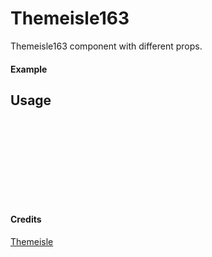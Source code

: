 
<Meta of={Themeisle163} title="Themeisle/Themeisle163" />

# Themeisle163

Themeisle163 component with different props.

#### Example

<Canvas of={Themeisle163.Primary} />

## Usage

```ts
import { Themeisle163 } from "yadl-ui";

const Example = () => {
  return (
      <Themeisle163 />
  );
};

export default Example;
```

#### Credits
[Themeisle](https://themeisle.com/illustrations/)
